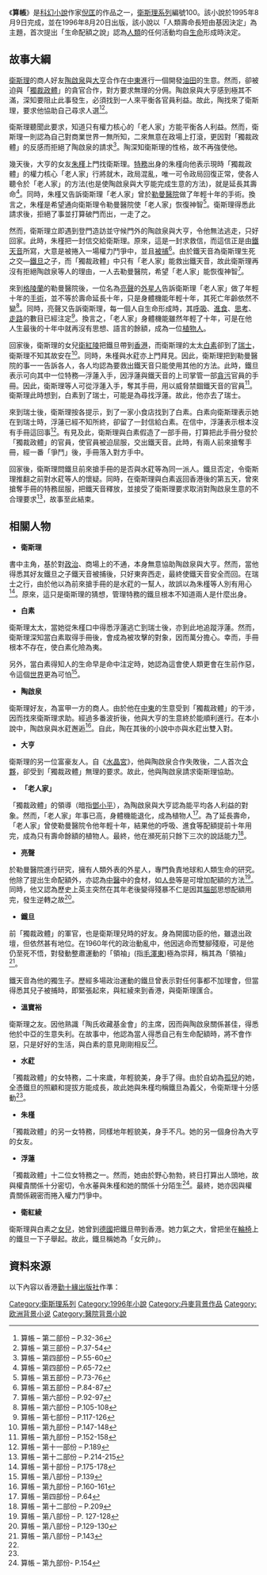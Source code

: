 {{Infobox Book | <!-- See [[Wikipedia:WikiProject_Novels|Wikipedia:WikiProject Novels]] or [[Wikipedia:WikiProject_Books|Wikipedia:WikiProject Books]] -->
| name          = 算帳
| title_orig    = 
| translator    = 
| image         = [[File:Suanzhang.jpg|200px]]
| image_caption = 皇冠出版社版本的《算帳》
| author        = [[倪匡|倪匡]]
| illustrator   = 
| cover_artist  = 
| country       = 
| language      = [[中文|中文]]
| series        = [[衛斯理系列|衛斯理系列]]編號100
| genre         = 科幻小說
| publisher     = [[皇冠出版社|皇冠出版社]] ([[台灣|台灣]])<br>[[勤+綠出版社|勤+綠出版社]] ([[香港|香港]])
| release_date  = 1996年8月20日
| english_release_date =
| media_type    = 
| pages         = 208頁 (皇冠出版社)<br> 216頁 (勤+綠出版社)
| isbn          = ISBN 9624474729
| preceded_by   = 
| followed_by   = 
}}
《'''算帳'''》是[[科幻小說|科幻小說]]作家[[倪匡|倪匡]]的作品之一，[[衛斯理系列|衛斯理系列]]編號100。該小說於1995年8月9日完成，並在1996年8月20日出版，該小說以「人類壽命長短由基因決定」為主題，首次提出「生命配額之說」認為[[人類|人類]]的任何活動均自[[生命|生命]]形成時決定。

==故事大綱==

[[衛斯理|衛斯理]]的商人好友[[陶啟泉|陶啟泉]]與[[大亨|大亨]]合作在[[中東|中東]]進行一個開發[[油田|油田]]的生意。然而，卻被迫與「[[衛斯理系列中的獨裁政體|獨裁政體]]」的貪官合作，對方要求無理的分佣。陶啟泉與大亨感到極其不滿，深知要阻止此事發生，必須找到一人來平衡各官員利益。故此，陶找來了衛斯理，要求他協助自己尋求人選<ref>算帳 – 第二部份 – P.32-36</ref><ref>算帳 – 第三部份 – P.37-54</ref>。

衛斯理聽聞此要求，知道只有權力核心的「老人家」方能平衡各人利益。然而，衛斯理一則認為自己對商業世界一無所知，二來無意在政場上打滾，更因對「獨裁政體」的反感而拒絕了陶啟泉的請求<ref>算帳 – 第四部份 – P.55-60</ref>。陶深知衛斯理的性格，故不再強使他。

幾天後，大亨的女友[[衛斯理系列中的特務|朱槿]]上門找衛斯理。[[特務|特務]]出身的朱槿向他表示現時「獨裁政體」的權力核心「老人家」行將就木，政局混亂，唯一可令政局回復正常，使各人聽令於「老人家」的方法(也是使陶啟泉與大亨能完成生意的方法)，就是延長其壽命<ref>算帳 – 第四部份 – P.65-72</ref>。同時，朱槿又告訴衛斯理「老人家」曾於[[勒曼醫院|勒曼醫院]]做了年輕十年的手術。換言之，朱槿是希望通向衛斯理令勒曼醫院使「老人家」恢復神智<ref>算帳 – 第五部份 – P.73-76</ref>。衛斯理得悉此請求後，拒絕了事並打算破門而出，一走了之。

然而，衛斯理立即遇到登門造訪並守候門外的陶啟泉與大亨，令他無法逃走，只好回家。此時，朱槿把一封信交給衛斯理。原來，這是一封求救信，而這信正是由[[鐵天音|鐵天音]]所寫，大意是被捲入一場權力鬥爭中，並且[[被捕|被捕]]<ref>算帳 – 第五部份 – P.84-87</ref>。由於鐵天音為衛斯理生死之交—[[鐵旦|鐵旦]]之子，而「獨裁政體」中只有「老人家」能救出鐵天音，故此衛斯理再沒有拒絕陶啟泉等人的理由，一人去勒曼醫院，希望「老人家」能恢復神智<ref>算帳 – 第六部份 – P.92-97</ref>。

來到[[格陵蘭|格陵蘭]]的勒曼醫院後，一位名為[[亮聲|亮聲]]的[[外星人|外星人]]告訴衛斯理「老人家」做了年輕十年的[[手術|手術]]，並不等於壽命延長十年，只是身體機能年輕十年，其死亡年齡依然不變<ref>算帳 – 第六部份 – P.105-108</ref>。同時，亮聲又告訴衛斯理，每一個人自生命形成時，其[[呼吸|呼吸]]、[[進食|進食]]、[[思考|思考]]、[[走路|走路]]的數目已經注定<ref>算帳 – 第七部份 – P.117-126</ref>。換言之，「老人家」身體機能雖然年輕了十年，可是在他人生最後的十年中就再沒有思想、語言的餘額，成為一位[[植物人|植物人]]。

回家後，衛斯理的女兒[[衛紅陵|衛紅陵]]把鐵旦帶到[[香港|香港]]，而衛斯理的太太[[白素|白素]]卻到了[[瑞士|瑞士]]，衛斯理不知其故安在<ref name="算帳 – 第九部份 – P.147-148">算帳 – 第九部份 – P.147-148</ref>。同時，朱槿與水葒亦上門拜見。因此，衛斯理把到勒曼醫院的事一一告訴各人，各人均認為要救出鐵天音只能使用其他的方法。此時，鐵旦表示可向其中一位特務—浮蓮入手，因浮蓮與鐵天音的上司掌管一部[[貪污|貪污]]官員的手冊。因此，衛斯理等人可從浮蓮入手，奪其手冊，用以威脅禁錮鐵天音的官員<ref>算帳 – 第九部份 – P.152-158</ref>。衛斯理此時想到，白素到了瑞士，可能是為尋找浮蓮。故此，他亦去了瑞士。

來到瑞士後，衛斯理按各提示，到了一家小食店找到了白素。白素向衛斯理表示她在到瑞士時，浮蓮已經不知所終，卻留了一封信給白素。在信中，浮蓮表示根本沒有手冊這回事<ref>算帳 – 第十一部份 – P.189</ref>。有見及此，衛斯理與白素假造了一部手冊，打算把此手冊分發於「獨裁政體」的官員，使官員被迫屈服，交出鐵天音。此時，有兩人前來搶奪手冊，經一番「爭鬥」後，手冊落入對方手中。

回家後，衛斯理問鐵旦前來搶手冊的是否與水葒等為同一派人。鐵旦否定，令衛斯理推翻之前對水葒等人的懷疑。同時，在衛斯理與白素返回香港後的第五天，曾來搶奪手冊的特務屈服，把鐵天音釋放，並接受了衛斯理要求取消對陶啟泉生意的不合理要求<ref>算帳 – 第十二部份 – P.214-215</ref>，故事至此結束。

==相關人物==
*'''衛斯理'''
書中主角，基於對[[政治|政治]]、商場上的不通，本身無意協助陶啟泉與大亨。然而，當他得悉其好友鐵旦之子鐵天音被捕後，只好東奔西走，最終使鐵天音安全而回。在瑞士之行，由於他以為前來搶手冊的是水葒的一幫人，故誤以為朱槿等人別有用心<ref>算帳 – 第十部份 – P.175-178</ref>。原來，這只是衛斯理的猜想，管理特務的鐵旦根本不知道兩人是什麼出身。

*'''白素'''
衛斯理太太，當她從朱槿口中得悉浮蓮逃亡到瑞士後，亦到此地追蹤浮蓮。然而，衛斯理深知當白素取得手冊後，會成為被攻擊的對象，因而萬分擔心。幸而，手冊根本不存在，使白素化險為夷。

另外，當白素得知人的生命早是命中注定時，她認為這會使人類更會在生前作惡，令這個[[世界|世界]]更為可怕<ref name="算帳 – 第八部份 – P.139">算帳 – 第八部份 – P.139</ref>。

*'''陶啟泉'''
衛斯理好友，為富甲一方的商人。由於他在[[中東|中東]]的生意受到「獨裁政體」的干涉，因而找來衛斯理求助。經過多番波折後，他與大亨的生意終於能順利進行。在本小說中，陶啟泉與水葒邂逅<ref>算帳 – 第九部份 – P.160-161</ref>。自此，陶在其後的小說中亦與水葒出雙入對。

*'''大亨'''
衛斯理的另一位富豪友人。自《[[水晶宮_(小說)|水晶宮]]》，他與陶啟泉合作失敗後，二人首次[[合夥|合夥]]，卻受到「獨裁政體」無理的要求。故此，他與陶啟泉請求衛斯理協助。

*'''「老人家」'''
「獨裁政體」的領導（暗指[[鄧小平|鄧小平]]），為陶啟泉與大亨認為能平均各人利益的對象。然而，「老人家」年事已高，身體機能退化，成為植物人<ref>算帳 – 第四部份 – P.64</ref>。為了延長壽命，「老人家」曾使勒曼醫院令他年輕十年，結果他的呼吸、進食等配額提前十年用完，成為只有壽命餘額的植物人。最終，他在瀕死前只餘下三次的說話能力<ref>算帳 – 第十二部份 – P.209</ref>。

*'''亮聲'''
於勒曼醫院進行研究，擁有人類外表的外星人，專門負責地球和人類生命的研究。他除了提出生命配額外，亦認為[[中醫|中醫]]中的食材，如[[人參|人參]]等是可增加配額的方法<ref>算帳 – 第八部份 – P. 127-128</ref>。同時，他又認為歷史上英主突然在其年老後變得殘暴不仁是因其[[腦部|腦部]]思想配額用完，發生逆轉之故<ref>算帳 – 第八部份 – P.129-130</ref>。

*'''鐵旦'''
前「獨裁政體」的軍官，也是衛斯理兒時的好友。身為開國功臣的他，雖退出政壇，但依然甚有地位。在1960年代的政治動亂中，他因逃命而雙腳殘廢，可是他仍至死不悟，對發動整肅運動的「領袖」(指[[毛澤東|毛澤東]])極為崇拜，稱其為「領袖」<ref>算帳 – 第八部份 – P.143</ref>。

鐵天音為他的獨生子。歷經多場政治運動的鐵旦曾表示對任何事都不加理會，但當得悉其兒子被捕時，即緊張起來，與紅綾來到香港，與衛斯理匯合。

*'''溫寶裕'''
衛斯理之友。因他熟識「陶氏收藏基金會」的主席，因而與陶啟泉關係甚佳，得悉他於中亞的生意失利。在故事中，他認為當人得悉自己有生命配額時，將不會作惡，只是好好的生活，與白素的意見剛剛相反<ref name="算帳 – 第八部份 – P.139"/>。

*'''水葒'''
「獨裁政體」的女特務，二十來歲，年輕貌美，身手了得。由於自幼為[[孤兒|孤兒]]的她，全憑鐵旦的照顧和提拔方能成長，故此她與朱槿均稱鐵旦為義父，令衛斯理十分感動<ref name="算帳 – 第九部份 – P.147-148"/>。

*'''朱槿'''
「獨裁政體」的另一女特務，同樣地年輕貌美，身手不凡。她的另一個身份為大亨的女友。

*'''浮蓮'''
「獨裁政體」十二位女特務之一。然而，她由於野心勃勃，終日打算出人頭地，故與權貴關係十分密切，令水菙與朱槿和她的關係十分陌生<ref>算帳 – 第九部份- P.154</ref>。最終，她亦因與權貴關係親密而捲入權力鬥爭中。

*'''衛紅綾'''
衛斯理與白素之[[女兒|女兒]]，她曾到[[德國|德國]]把鐵旦帶到香港。她力氣之大，曾把坐在[[輪椅|輪椅]]上的鐵旦一下子舉起。故此，鐵旦稱她為「女元帥」。

==資料來源==
以下內容以香港[[勤十緣出版社|勤十緣出版社]]作準：
{{reflist|3}}

{{s-start}}
{{s-bef | before=99 [[病毒_(小說)|病毒]]}}
{{s-ttl | title=衛斯理系列（按編號） | years=100}}
{{s-aft | after=101 [[原形|原形]]}}
{{end box}}

{{衛斯理系列}}

[[Category:衛斯理系列|Category:衛斯理系列]]
[[Category:1996年小說|Category:1996年小說]]
[[Category:丹麥背景作品|Category:丹麥背景作品]]
[[Category:欧洲背景小说|Category:欧洲背景小说]]
[[Category:醫院背景小說|Category:醫院背景小說]]